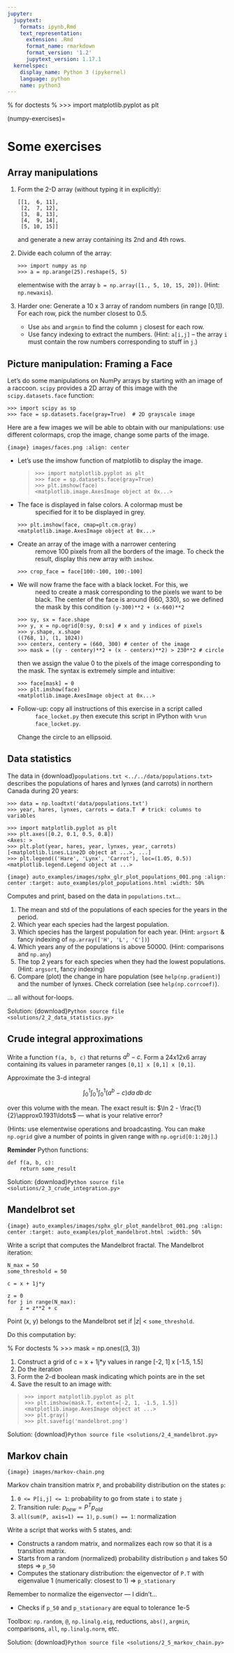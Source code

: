 ```yaml
---
jupyter:
  jupytext:
    formats: ipynb,Rmd
    text_representation:
      extension: .Rmd
      format_name: rmarkdown
      format_version: '1.2'
      jupytext_version: 1.17.1
  kernelspec:
    display_name: Python 3 (ipykernel)
    language: python
    name: python3
---
```


% for doctests
% >>> import matplotlib.pyplot as plt

(numpy-exercises)=

# Some exercises

## Array manipulations

1. Form the 2-D array (without typing it in explicitly):

   ```
   [[1,  6, 11],
    [2,  7, 12],
    [3,  8, 13],
    [4,  9, 14],
    [5, 10, 15]]
   ```

   and generate a new array containing its 2nd and 4th rows.

2. Divide each column of the array:

   ```pycon
   >>> import numpy as np
   >>> a = np.arange(25).reshape(5, 5)
   ```

   elementwise with the array `b = np.array([1., 5, 10, 15, 20])`.
   (Hint: `np.newaxis`).

3. Harder one: Generate a 10 x 3 array of random numbers (in range [0,1]).
   For each row, pick the number closest to 0.5.

   - Use `abs` and `argmin` to find the column `j` closest for
     each row.
   - Use fancy indexing to extract the numbers. (Hint: `a[i,j]` --
     the array `i` must contain the row numbers corresponding to stuff in
     `j`.)

## Picture manipulation: Framing a Face

Let's do some manipulations on NumPy arrays by starting with an image
of a raccoon. `scipy` provides a 2D array of this image with the
`scipy.datasets.face` function:

```
>>> import scipy as sp
>>> face = sp.datasets.face(gray=True)  # 2D grayscale image
```

Here are a few images we will be able to obtain with our manipulations:
use different colormaps, crop the image, change some parts of the image.

```{image} images/faces.png
:align: center
```

- Let's use the imshow function of matplotlib to display the image.

  > ```pycon
  > >>> import matplotlib.pyplot as plt
  > >>> face = sp.datasets.face(gray=True)
  > >>> plt.imshow(face)
  > <matplotlib.image.AxesImage object at 0x...>
  > ```

- The face is displayed in false colors. A colormap must be
  : specified for it to be displayed in grey.

    ```pycon
    >>> plt.imshow(face, cmap=plt.cm.gray)
    <matplotlib.image.AxesImage object at 0x...>
    ```

- Create an array of the image with a narrower centering
  : remove 100 pixels from all the borders of the image. To check the result,
    display this new array with `imshow`.

    ```pycon
    >>> crop_face = face[100:-100, 100:-100]
    ```

- We will now frame the face with a black locket. For this, we
  : need to create a mask corresponding to the pixels we want to be
    black. The center of the face is around (660, 330), so we defined
    the mask by this condition `(y-300)**2 + (x-660)**2`

    ```pycon
    >>> sy, sx = face.shape
    >>> y, x = np.ogrid[0:sy, 0:sx] # x and y indices of pixels
    >>> y.shape, x.shape
    ((768, 1), (1, 1024))
    >>> centerx, centery = (660, 300) # center of the image
    >>> mask = ((y - centery)**2 + (x - centerx)**2) > 230**2 # circle
    ```

    then we assign the value 0 to the pixels of the image corresponding
    to the mask. The syntax is extremely simple and intuitive:

    ```pycon
    >>> face[mask] = 0
    >>> plt.imshow(face)
    <matplotlib.image.AxesImage object at 0x...>
    ```

- Follow-up: copy all instructions of this exercise in a script called
  : `face_locket.py` then execute this script in IPython with `%run
    face_locket.py`.

    Change the circle to an ellipsoid.

## Data statistics

The data in {download}`populations.txt <../../data/populations.txt>`
describes the populations of hares and lynxes (and carrots) in
northern Canada during 20 years:

```pycon
>>> data = np.loadtxt('data/populations.txt')
>>> year, hares, lynxes, carrots = data.T  # trick: columns to variables

>>> import matplotlib.pyplot as plt
>>> plt.axes([0.2, 0.1, 0.5, 0.8])
<Axes: >
>>> plt.plot(year, hares, year, lynxes, year, carrots)
[<matplotlib.lines.Line2D object at ...>, ...]
>>> plt.legend(('Hare', 'Lynx', 'Carrot'), loc=(1.05, 0.5))
<matplotlib.legend.Legend object at ...>
```

```{image} auto_examples/images/sphx_glr_plot_populations_001.png
:align: center
:target: auto_examples/plot_populations.html
:width: 50%
```

Computes and print, based on the data in `populations.txt`...

1. The mean and std of the populations of each species for the years
   in the period.
2. Which year each species had the largest population.
3. Which species has the largest population for each year.
   (Hint: `argsort` & fancy indexing of
   `np.array(['H', 'L', 'C'])`)
4. Which years any of the populations is above 50000.
   (Hint: comparisons and `np.any`)
5. The top 2 years for each species when they had the lowest
   populations. (Hint: `argsort`, fancy indexing)
6. Compare (plot) the change in hare population (see
   `help(np.gradient)`) and the number of lynxes. Check correlation
   (see `help(np.corrcoef)`).

... all without for-loops.

Solution: {download}`Python source file <solutions/2_2_data_statistics.py>`

## Crude integral approximations

Write a function `f(a, b, c)` that returns $a^b - c$. Form
a 24x12x6 array containing its values in parameter ranges `[0,1] x
[0,1] x [0,1]`.

Approximate the 3-d integral

$$
\int_0^1\int_0^1\int_0^1(a^b-c)da\,db\,dc
$$

over this volume with the mean. The exact result is: $\ln 2 -
\frac{1}{2}\approx0.1931\ldots$ --- what is your relative error?

(Hints: use elementwise operations and broadcasting.
You can make `np.ogrid` give a number of points in given range
with `np.ogrid[0:1:20j]`.)

**Reminder** Python functions:

```
def f(a, b, c):
    return some_result
```

Solution: {download}`Python source file <solutions/2_3_crude_integration.py>`

## Mandelbrot set

```{image} auto_examples/images/sphx_glr_plot_mandelbrot_001.png
:align: center
:target: auto_examples/plot_mandelbrot.html
:width: 50%
```

Write a script that computes the Mandelbrot fractal. The Mandelbrot
iteration:

```
N_max = 50
some_threshold = 50

c = x + 1j*y

z = 0
for j in range(N_max):
    z = z**2 + c
```

Point (x, y) belongs to the Mandelbrot set if $|z|$ \<
`some_threshold`.

Do this computation by:

% For doctests
% >>> mask = np.ones((3, 3))

1. Construct a grid of c = x + 1j\*y values in range [-2, 1] x [-1.5, 1.5]
2. Do the iteration
3. Form the 2-d boolean mask indicating which points are in the set
4. Save the result to an image with:

> ```pycon
> >>> import matplotlib.pyplot as plt
> >>> plt.imshow(mask.T, extent=[-2, 1, -1.5, 1.5])
> <matplotlib.image.AxesImage object at ...>
> >>> plt.gray()
> >>> plt.savefig('mandelbrot.png')
> ```

Solution: {download}`Python source file <solutions/2_4_mandelbrot.py>`

## Markov chain

```{image} images/markov-chain.png
```

Markov chain transition matrix `P`, and probability distribution on
the states `p`:

1. `0 <= P[i,j] <= 1`: probability to go from state `i` to state `j`
2. Transition rule: $p_{new} = P^T p_{old}$
3. `all(sum(P, axis=1) == 1)`, `p.sum() == 1`: normalization

Write a script that works with 5 states, and:

- Constructs a random matrix, and normalizes each row so that it
  is a transition matrix.
- Starts from a random (normalized) probability distribution
  `p` and takes 50 steps => `p_50`
- Computes the stationary distribution: the eigenvector of `P.T`
  with eigenvalue 1 (numerically: closest to 1) => `p_stationary`

Remember to normalize the eigenvector --- I didn't...

- Checks if `p_50` and `p_stationary` are equal to tolerance 1e-5

Toolbox: `np.random`, `@`, `np.linalg.eig`,
reductions, `abs()`, `argmin`, comparisons, `all`,
`np.linalg.norm`, etc.

Solution: {download}`Python source file <solutions/2_5_markov_chain.py>`